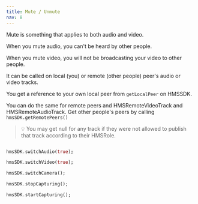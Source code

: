```yaml
---
title: Mute / Unmute
nav: 8
---
```


Mute is something that applies to both audio and video.

When you mute audio, you can't be heard by other people.

When you mute video, you will not be broadcasting your video to other people.

It can be called on local (you) or remote (other people) peer's audio or video tracks.

You get a reference to your own local peer from `getLocalPeer` on HMSSDK.

You can do the same for remote peers and HMSRemoteVideoTrack and HMSRemoteAudioTrack. Get other people's peers by calling `hmsSDK.getRemotePeers()`

> 💡 You may get null for any track if they were not allowed to publish that track according to their HMSRole.


```dart

hmsSDK.switchAudio(true);

hmsSDK.switchVideo(true);

hmsSDK.switchCamera();

hmsSDK.stopCapturing();

hmsSDK.startCapturing();
````
 